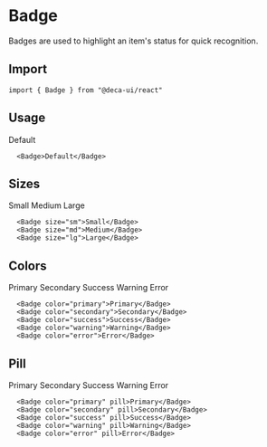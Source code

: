 
# Badge
Badges are used to highlight an item's status for quick recognition.

## Import
```
import { Badge } from "@deca-ui/react"
```

## Usage
<ComponentWrapper>
  <Badge>Default</Badge>
</ComponentWrapper>

```
  <Badge>Default</Badge>
```

## Sizes
<ComponentWrapper>
  <Badge size="sm">Small</Badge>
  <Badge size="md">Medium</Badge>
  <Badge size="lg">Large</Badge>
</ComponentWrapper>

```
  <Badge size="sm">Small</Badge>
  <Badge size="md">Medium</Badge>
  <Badge size="lg">Large</Badge>
```

## Colors
<ComponentWrapper>
  <Badge color="primary">Primary</Badge>
  <Badge color="secondary">Secondary</Badge>
  <Badge color="success">Success</Badge>
  <Badge color="warning">Warning</Badge>
  <Badge color="error">Error</Badge>
</ComponentWrapper>

```
  <Badge color="primary">Primary</Badge>
  <Badge color="secondary">Secondary</Badge>
  <Badge color="success">Success</Badge>
  <Badge color="warning">Warning</Badge>
  <Badge color="error">Error</Badge>
```
## Pill
<ComponentWrapper>
  <Badge color="primary" pill>Primary</Badge>
  <Badge color="secondary" pill>Secondary</Badge>
  <Badge color="success" pill>Success</Badge>
  <Badge color="warning" pill>Warning</Badge>
  <Badge color="error" pill>Error</Badge>
</ComponentWrapper>

```
  <Badge color="primary" pill>Primary</Badge>
  <Badge color="secondary" pill>Secondary</Badge>
  <Badge color="success" pill>Success</Badge>
  <Badge color="warning" pill>Warning</Badge>
  <Badge color="error" pill>Error</Badge>
```


